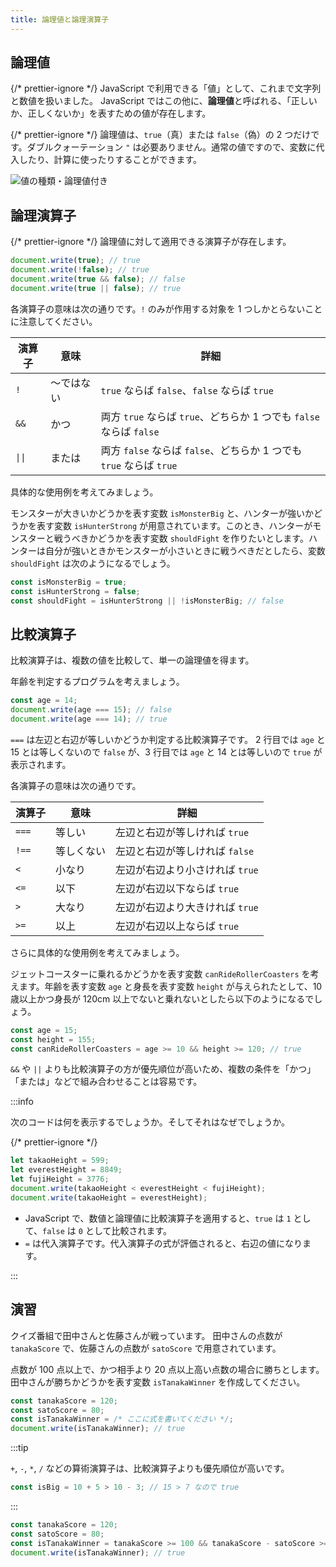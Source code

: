 ```yaml
---
title: 論理値と論理演算子
---
```


## <Term>論理値</Term>

{/* prettier-ignore */}
<Term>JavaScript</Term> で利用できる「<Term>値</Term>」として、これまで<Term>文字列</Term>と<Term>数値</Term>を扱いました。
JavaScript ではこの他に、<Term>**論理値**</Term>と呼ばれる、「正しいか、正しくないか」を表すための<Term>値</Term>が存在します。

{/* prettier-ignore */}
<Term>論理値</Term>は、`true`（真）または `false`（偽）の 2 つだけです。ダブルクォーテーション `"` は必要ありません。通常の<Term>値</Term>ですので、<Term>変数</Term>に<Term>代入</Term>したり、計算に使ったりすることができます。

![値の種類・論理値付き](./value-types-with-boolean.drawio.svg)

## 論理<Term>演算子</Term>

{/* prettier-ignore */}
<Term>論理値</Term>に対して適用できる<Term>演算子</Term>が存在します。

```javascript
document.write(true); // true
document.write(!false); // true
document.write(true && false); // false
document.write(true || false); // true
```

各<Term>演算子</Term>の意味は次の通りです。`!` のみが作用する対象を 1 つしかとらないことに注意してください。

| 演算子 | 意味       | 詳細                                                                |
| ------ | ---------- | ------------------------------------------------------------------- |
| `!`    | ～ではない | `true` ならば `false`、`false` ならば `true`                        |
| `&&`   | かつ       | 両方 `true` ならば `true`、どちらか 1 つでも `false` ならば `false` |
| `\|\|` | または     | 両方 `false` ならば `false`、どちらか 1 つでも `true` ならば `true` |

具体的な使用例を考えてみましょう。

モンスターが大きいかどうかを表す<Term>変数</Term> `isMonsterBig` と、ハンターが強いかどうかを表す<Term>変数</Term> `isHunterStrong` が用意されています。このとき、ハンターがモンスターと戦うべきかどうかを表す<Term>変数</Term> `shouldFight` を作りたいとします。ハンターは自分が強いときかモンスターが小さいときに戦うべきだとしたら、<Term>変数</Term> `shouldFight` は次のようになるでしょう。

```javascript
const isMonsterBig = true;
const isHunterStrong = false;
const shouldFight = isHunterStrong || !isMonsterBig; // false
```

## 比較<Term>演算子</Term>

比較<Term>演算子</Term>は、複数の<Term>値</Term>を比較して、単一の<Term>論理値</Term>を得ます。

年齢を判定するプログラムを考えましょう。

```javascript showLineNumbers
const age = 14;
document.write(age === 15); // false
document.write(age === 14); // true
```

`===` は左辺と右辺が等しいかどうか判定する比較<Term>演算子</Term>です。
2 行目では `age` と 15 とは等しくないので `false` が、3 行目では `age` と 14 とは等しいので `true` が表示されます。

各<Term>演算子</Term>の意味は次の通りです。

| 演算子 | 意味       | 詳細                            |
| ------ | ---------- | ------------------------------- |
| `===`  | 等しい     | 左辺と右辺が等しければ `true`   |
| `!==`  | 等しくない | 左辺と右辺が等しければ `false`  |
| `<`    | 小なり     | 左辺が右辺より小さければ `true` |
| `<=`   | 以下       | 左辺が右辺以下ならば `true`     |
| `>`    | 大なり     | 左辺が右辺より大きければ `true` |
| `>=`   | 以上       | 左辺が右辺以上ならば `true`     |

さらに具体的な使用例を考えてみましょう。

ジェットコースターに乗れるかどうかを表す変数 `canRideRollerCoasters` を考えます。年齢を表す変数 `age` と身長を表す変数 `height` が与えられたとして、10 歳以上かつ身長が 120cm 以上でないと乗れないとしたら以下のようになるでしょう。

```javascript
const age = 15;
const height = 155;
const canRideRollerCoasters = age >= 10 && height >= 120; // true
```

`&&` や `||` よりも比較<Term>演算子</Term>の方が<Term type="javascriptOperatorPriority">優先順位</Term>が高いため、複数の条件を「かつ」「または」などで組み合わせることは容易です。

:::info

次のコードは何を表示するでしょうか。そしてそれはなぜでしょうか。

{/* prettier-ignore */}
```javascript
let takaoHeight = 599;
let everestHeight = 8849;
let fujiHeight = 3776;
document.write(takaoHeight < everestHeight < fujiHeight);
document.write(takaoHeight = everestHeight);
```

<ViewSource url={import.meta.url} path="_samples/weird-comparison" />

- JavaScript で、数値と論理値に比較<Term>演算子</Term>を適用すると、`true` は `1` として、`false` は `0` として比較されます。
- `=` は代入演算子です。代入<Term>演算子</Term>の<Term>式</Term>が<Term>評価</Term>されると、右辺の<Term>値</Term>になります。

:::

## 演習

クイズ番組で田中さんと佐藤さんが戦っています。
田中さんの点数が `tanakaScore` で、佐藤さんの点数が `satoScore` で用意されています。

点数が 100 点以上で、かつ相手より 20 点以上高い点数の場合に勝ちとします。
田中さんが勝ちかどうかを表す変数 `isTanakaWinner` を作成してください。

```javascript
const tanakaScore = 120;
const satoScore = 80;
const isTanakaWinner = /* ここに式を書いてください */;
document.write(isTanakaWinner); // true
```

:::tip

`+`, `-`, `*`, `/` などの算術演算子は、比較演算子よりも<Term type="javascriptOperatorPriority">優先順位</Term>が高いです。

```javascript
const isBig = 10 + 5 > 10 - 3; // 15 > 7 なので true
```

:::

<Answer title="クイズ番組">

```javascript
const tanakaScore = 120;
const satoScore = 80;
const isTanakaWinner = tanakaScore >= 100 && tanakaScore - satoScore >= 20;
document.write(isTanakaWinner); // true
```

<ViewSource url={import.meta.url} path="_samples/quiz-show" />

</Answer>
